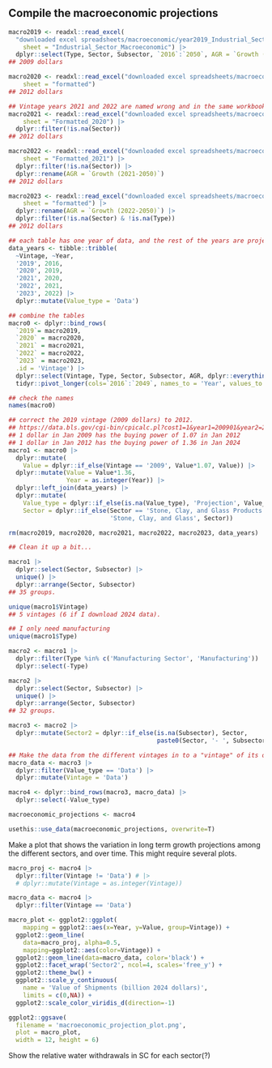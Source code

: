 

## Compile the macroeconomic projections

```r

macro2019 <- readxl::read_excel(
  "downloaded excel spreadsheets/macroeconomic/year2019_Industrial_Sector_Macroeconomic_Indicators_edit.xlsx", 
    sheet = "Industrial_Sector_Macroeconomic") |>
  dplyr::select(Type, Sector, Subsector, `2016`:`2050`, AGR = `Growth (2017-2050)`)
## 2009 dollars

macro2020 <- readxl::read_excel("downloaded excel spreadsheets/macroeconomic/year2020_AEO 2020 suptab_23_edit.xlsx", 
    sheet = "formatted")
## 2012 dollars

## Vintage years 2021 and 2022 are named wrong and in the same workbook.
macro2021 <- readxl::read_excel("downloaded excel spreadsheets/macroeconomic/year2021_Table_23_Industrial_Sector_Macroeconomic_Indicators.xlsx", 
    sheet = "Formatted_2020") |>
  dplyr::filter(!is.na(Sector))
## 2012 dollars

macro2022 <- readxl::read_excel("downloaded excel spreadsheets/macroeconomic/year2021_Table_23_Industrial_Sector_Macroeconomic_Indicators.xlsx", 
    sheet = "Formatted_2021") |>
  dplyr::filter(!is.na(Sector)) |>
  dplyr::rename(AGR = `Growth (2021-2050)`)
## 2012 dollars

macro2023 <- readxl::read_excel("downloaded excel spreadsheets/macroeconomic/year2023_Table_23._Industrial_Sector_Macroeconomic_Indicators.xlsx", 
    sheet = "formatted") |>
  dplyr::rename(AGR = `Growth (2022-2050)`) |>
  dplyr::filter(!is.na(Sector) & !is.na(Type))
## 2012 dollars
```


```r
## each table has one year of data, and the rest of the years are projected values.
data_years <- tibble::tribble(
  ~Vintage, ~Year,
  '2019', 2016,
  '2020', 2019,
  '2021', 2020,
  '2022', 2021,
  '2023', 2022) |>
  dplyr::mutate(Value_type = 'Data')

```


```r
## combine the tables
macro0 <- dplyr::bind_rows(
  `2019`= macro2019,
  `2020` = macro2020,
  `2021` = macro2021,
  `2022` = macro2022,
  `2023` = macro2023,
  .id = 'Vintage') |>
  dplyr::select(Vintage, Type, Sector, Subsector, AGR, dplyr::everything()) |>
  tidyr::pivot_longer(cols=`2016`:`2049`, names_to = 'Year', values_to = 'Value')

## check the names
names(macro0)

## correct the 2019 vintage (2009 dollars) to 2012. 
## https://data.bls.gov/cgi-bin/cpicalc.pl?cost1=1&year1=200901&year2=201201
## 1 dollar in Jan 2009 has the buying power of 1.07 in Jan 2012
## 1 dollar in Jan 2012 has the buying power of 1.36 in Jan 2024
macro1 <- macro0 |>
  dplyr::mutate(
    Value = dplyr::if_else(Vintage == '2009', Value*1.07, Value)) |>
  dplyr::mutate(Value = Value*1.36,
                Year = as.integer(Year)) |>
  dplyr::left_join(data_years) |>
  dplyr::mutate(
    Value_type = dplyr::if_else(is.na(Value_type), 'Projection', Value_type),
    Sector = dplyr::if_else(Sector == 'Stone, Clay, and Glass Products',
                            'Stone, Clay, and Glass', Sector))

rm(macro2019, macro2020, macro2021, macro2022, macro2023, data_years)
```


```r
## Clean it up a bit...

macro1 |>
  dplyr::select(Sector, Subsector) |>
  unique() |>
  dplyr::arrange(Sector, Subsector)
## 35 groups.

unique(macro1$Vintage)
## 5 vintages (6 if I download 2024 data).

## I only need manufacturing
unique(macro1$Type)

macro2 <- macro1 |>
  dplyr::filter(Type %in% c('Manufacturing Sector', 'Manufacturing')) |>
  dplyr::select(-Type)

macro2 |>
  dplyr::select(Sector, Subsector) |>
  unique() |>
  dplyr::arrange(Sector, Subsector)
## 32 groups.

macro3 <- macro2 |>
  dplyr::mutate(Sector2 = dplyr::if_else(is.na(Subsector), Sector, 
                                         paste0(Sector, '- ', Subsector)))

## Make the data from the different vintages in to a "vintage" of its own.
macro_data <- macro3 |>
  dplyr::filter(Value_type == 'Data') |>
  dplyr::mutate(Vintage = 'Data')

macro4 <- dplyr::bind_rows(macro3, macro_data) |>
  dplyr::select(-Value_type)
```

```r
macroeconomic_projections <- macro4

usethis::use_data(macroeconomic_projections, overwrite=T)
```

Make a plot that shows the variation in long term growth projections among the different sectors, and over time. This might require several plots.

```r
macro_proj <- macro4 |>
  dplyr::filter(Vintage != 'Data') # |>
  # dplyr::mutate(Vintage = as.integer(Vintage))

macro_data <- macro4 |>
  dplyr::filter(Vintage == 'Data')
```

```r
macro_plot <- ggplot2::ggplot(
    mapping = ggplot2::aes(x=Year, y=Value, group=Vintage)) +
  ggplot2::geom_line(
    data=macro_proj, alpha=0.5,
    mapping=ggplot2::aes(color=Vintage)) +
  ggplot2::geom_line(data=macro_data, color='black') +
  ggplot2::facet_wrap('Sector2', ncol=4, scales='free_y') +
  ggplot2::theme_bw() +
  ggplot2::scale_y_continuous(
    name = 'Value of Shipments (billion 2024 dollars)',
    limits = c(0,NA)) +
  ggplot2::scale_color_viridis_d(direction=-1)

ggplot2::ggsave(
  filename = 'macroeconomic_projection_plot.png', 
  plot = macro_plot, 
  width = 12, height = 6)
```


Show the relative water withdrawals in SC for each sector(?)
